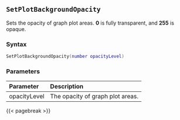 ## `SetPlotBackgroundOpacity`

Sets the opacity of graph plot areas. **0** is fully transparent, and **255** is opaque.

### Syntax {-}

``` .lua
SetPlotBackgroundOpacity(number opacityLevel)
```

### Parameters {-}

**Parameter** | **Description**
| :-- | :-- |
opacityLevel | The opacity of graph plot areas.

{{< pagebreak >}}


